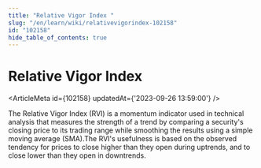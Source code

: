 ```yaml
---
title: "Relative Vigor Index "
slug: "/en/learn/wiki/relativevigorindex-102158"
id: "102158"
hide_table_of_contents: true
---
```



# Relative Vigor Index 

<ArticleMeta id={102158} updatedAt={'2023-09-26 13:59:00'} />
<div className='border-solid border-b border-t-0 my-4 border-[var(--ifm-color-gray-300)]' />

The Relative Vigor Index (RVI) is a momentum indicator used in technical analysis that measures the strength of a trend by comparing a security's closing price to its trading range while smoothing the results using a simple moving average (SMA).The RVI's usefulness is based on the observed tendency for prices to close higher than they open during uptrends, and to close lower than they open in downtrends.
